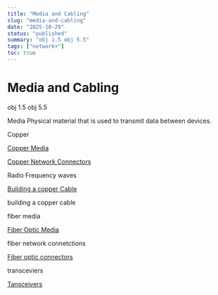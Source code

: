 ```yaml
---
title: "Media and Cabling"
slug: "media-and-cabling"
date: "2025-10-29"
status: "published"
summary: "obj 1.5 obj 5.5"
tags: ["network+"]
toc: true
---
```


# Media and Cabling

obj 1.5 obj 5.5 

Media Physical material that is used to transmit data between devices.

Copper 

[Copper Media](/blog/copper-media)

[Copper Network Connectors](/blog/copper-network-connectors)

Radio Frequency waves 

[Building a copper Cable](/blog/building-a-copper-cable)

building a copper cable 

fiber media 

[Fiber Optic Media](/blog/fiber-optic-media)

fiber network connetctions 

[Fiber optic connectors](/blog/fiber-optic-connectors)

transceviers 

[Tansceivers ](/blog/tansceivers)
